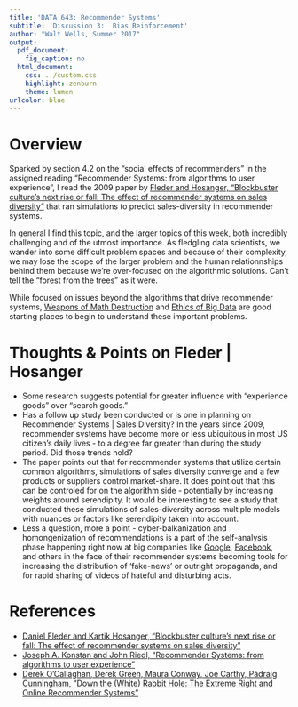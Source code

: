 ```yaml
---
title: 'DATA 643: Recommender Systems'
subtitle: 'Discussion 3:  Bias Reinforcement'
author: "Walt Wells, Summer 2017"
output:
  pdf_document: 
    fig_caption: no
  html_document:
    css: ../custom.css
    highlight: zenburn
    theme: lumen
urlcolor: blue
---
```


# Overview

Sparked by section 4.2 on the "social effects of recommenders" in the assigned reading "Recommender Systems: from algorithms to user experience", I read the 2009 paper by [Fleder and Hosanger, "Blockbuster culture’s next rise or fall:  The effect of recommender systems on sales diversity" ](http://digital.mit.edu/wise2006/papers/5A-1_Recommendations%20WISE%20Sep%2008.pdf) that ran simulations to predict sales-diversity in recommender systems.  

In general I find this topic, and the larger topics of this week, both incredibly challenging and of the utmost importance.   As fledgling data scientists, we wander into some difficult problem spaces and because of their complexity, we may lose the scope of the larger problem and the human relationnships behind them because we're over-focused on the algorithmic solutions.   Can't tell the "forest from the trees" as it were.

While focused on issues beyond the algorithms that drive recommender systems, [Weapons of Math Destruction](https://www.amazon.com/Weapons-Math-Destruction-Increases-Inequality/dp/0553418815) and [Ethics of Big Data](https://www.amazon.com/Ethics-Big-Data-Balancing-Innovation/dp/1449311792) are good starting places to begin to understand these important problems. 

# Thoughts & Points on Fleder | Hosanger

* Some research suggests potential for greater influence with "experience goods" over "search goods."
* Has a follow up study been conducted or is one in planning on Recommender Systems | Sales Diversity?   In the years since 2009, recommender systems have become more or less ubiquitous in most US citizen's daily lives - to a degree far greater than during the study period.   Did those trends hold?
* The paper points out that for recommender systems that utilize certain common algorithms, simulations of sales diversity converge and a few products or suppliers control market-share.  It does point out that this can be controled for on the algorithm side - potentially by increasing weights around serendipity.   It would be interesting to see a study that conducted these simulations of sales-diversity across multiple models with nuances or factors like serendipity taken into account.  
* Less a question, more a point - cyber-balkanization and homongenization of recommendations is a part of the self-analysis phase happening right now at big companies like [Google](http://journals.sagepub.com/doi/abs/10.1177/0894439314555329), [Facebook](https://www.nytimes.com/2017/04/25/magazine/can-facebook-fix-its-own-worst-bug.html), and others in the face of their recommender systems becoming tools for increasing the distribution of 'fake-news' or outright propaganda, and for rapid sharing of videos of hateful and disturbing acts.  

# References

* [Daniel Fleder and Kartik Hosanger, "Blockbuster culture’s next rise or fall:  The effect of recommender systems on sales diversity" ](http://digital.mit.edu/wise2006/papers/5A-1_Recommendations%20WISE%20Sep%2008.pdf)
* [Joseph A. Konstan and John Riedl, "Recommender Systems: from algorithms to user experience"](https://link.springer.com/content/pdf/10.1007%2Fs11257-011-9112-x.pdf)
* [Derek O’Callaghan, Derek Green, Maura Conway, Joe Carthy, Pádraig Cunningham, "Down the (White) Rabbit Hole: The Extreme Right and Online Recommender Systems"](https://www.insight-centre.org/sites/default/files/publications/down_the_rabbit_hole_preprint_version.pdf)
